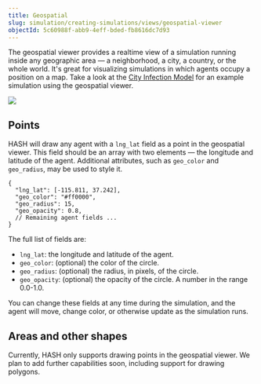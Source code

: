 ```yaml
---
title: Geospatial
slug: simulation/creating-simulations/views/geospatial-viewer
objectId: 5c60988f-abb9-4eff-bded-fb8616dc7d93
---
```


The geospatial viewer provides a realtime view of a simulation running inside any geographic area — a neighborhood, a city, a country, or the whole world. It's great for visualizing simulations in which agents occupy a position on a map. Take a look at the [City Infection Model](https://simulation.hash.ai/@hash/city-infection-model-with-vaccine/stable?view=geo) for an example simulation using the geospatial viewer.

![](https://cdn-us1.hash.ai/site/docs/geospatial-viewer.png)

## Points

HASH will draw any agent with a `lng_lat` field as a point in the geospatial viewer. This field should be an array with two elements — the longitude and latitude of the agent. Additional attributes, such as `geo_color` and `geo_radius`, may be used to style it.

```text
{
  "lng_lat": [-115.811, 37.242],
  "geo_color": "#ff0000",
  "geo_radius": 15,
  "geo_opacity": 0.8,
  // Remaining agent fields ...
}
```

The full list of fields are:

- `lng_lat`: the longitude and latitude of the agent.
- `geo_color`: \(optional\) the color of the circle.
- `geo_radius`: \(optional\) the radius, in pixels, of the circle.
- `geo_opacity`: \(optional\) the opacity of the circle. A number in the range 0.0-1.0.

You can change these fields at any time during the simulation, and the agent will move, change color, or otherwise update as the simulation runs.

## Areas and other shapes

Currently, HASH only supports drawing points in the geospatial viewer. We plan to add further capabilities soon, including support for drawing polygons.
